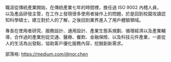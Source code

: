 職涯從傳統產業開始，在傳統產業七年的時間裡，擔任過 ISO 9002 內稽人員，以及產品研發主管，在工作上發現很多使用者操作上的問題，於是回到校園攻讀認知科學碩士，建立對於人的了解，之後回到業界進入了用戶體驗領域。

專長在使用者研究、服務設計、通用設計、產業生態系規劃、循環經濟以及產業輔導，合作過的產業別從交通、醫療、餐飲、金融保險、以及科技元件產業，一直從人的生活為出發點，協助客戶優化服務內容，挖掘創新需求。

部落格: <https://medium.com/@nor.chen>
